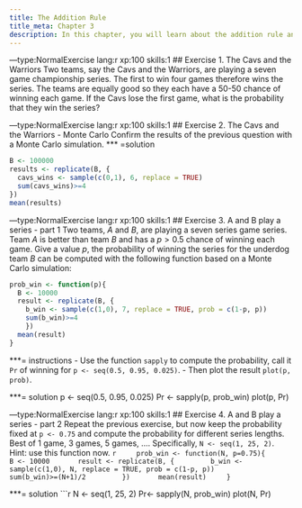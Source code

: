 ```yaml
---
title: The Addition Rule
title_meta: Chapter 3
description: In this chapter, you will learn about the addition rule and the Monty Hall problem.
---
```


---type:NormalExercise lang:r xp:100 skills:1
## Exercise 1. The Cavs and the Warriors
Two teams, say the Cavs and the Warriors, are playing a seven game championship series. The first to win four games therefore wins the series. The teams are equally good so they each have a 50-50 chance of winning each game. If the Cavs lose the first game, what is the probability that they win the series?

---type:NormalExercise lang:r xp:100 skills:1
## Exercise 2. The Cavs and the Warriors - Monte Carlo
Confirm the results of the previous question with a Monte Carlo simulation.
*** =solution
```r
B <- 100000
results <- replicate(B, {
  cavs_wins <- sample(c(0,1), 6, replace = TRUE)
  sum(cavs_wins)>=4 
})
mean(results)
```

---type:NormalExercise lang:r xp:100 skills:1
## Exercise 3. A and B play a series - part 1
Two teams, $A$ and $B$, are playing a seven series game series. Team $A$ is better than team $B$ and has a $p>0.5$ chance of winning each game. Give a value $p$, the probability of winning the series for the underdog team $B$ can be computed with the following function based on a Monte Carlo simulation:

```r
prob_win <- function(p){
  B <- 10000
  result <- replicate(B, {
    b_win <- sample(c(1,0), 7, replace = TRUE, prob = c(1-p, p))
    sum(b_win)>=4
    })
  mean(result)
}
```
***= instructions
- Use the function `sapply` to compute the probability, call it `Pr` of winning for `p <- seq(0.5, 0.95, 0.025)`.
- Then plot the result `plot(p, prob)`.

***= solution
p <- seq(0.5, 0.95, 0.025)
Pr <- sapply(p, prob_win)
plot(p, Pr)

---type:NormalExercise lang:r xp:100 skills:1
## Exercise 4. A and B play a series - part 2
Repeat the previous exercise, but now keep the probability fixed at `p <- 0.75` and compute the probability for different series lengths. Best of 1 game, 3 games, 5 games, .... Specifically, `N <- seq(1, 25, 2)`. Hint: use this function now.
    ```r
    prob_win <- function(N, p=0.75){
      B <- 10000
      result <- replicate(B, {
        b_win <- sample(c(1,0), N, replace = TRUE, prob = c(1-p, p))
        sum(b_win)>=(N+1)/2
        })
      mean(result)
    }
    ```
    
***= solution
```r
N <- seq(1, 25, 2)
Pr<- sapply(N, prob_win)
plot(N, Pr)

